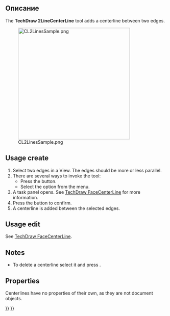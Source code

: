 <languages/>

{{Docnav/ru
|[[TechDraw_FaceCenterLine/ru|Добавить осевую линию к граням]]
|[[TechDraw_2PointCenterLine/ru|Добавить осевую линию между 2 точками]]
|[[TechDraw_Workbench/ru|Верстак "TechDraw"]]
|IconL=TechDraw_FaceCenterLine.svg
|IconR=TechDraw_2PointCenterLine.svg
|IconC=Workbench_TechDraw.svg
}}

<div class="mw-translate-fuzzy">
{{GuiCommand/ru
|Name/ru=Добавить осевую линию между 2 линиями
|Name=TechDraw_2LineCenterLine
|MenuLocation=TechDraw → Добавить Линии → Добавить осевую линию между 2 линиями
|Workbenches=[[TechDraw_Workbench/ru|TechDraw]]
|Version=0.19
|SeeAlso=[[TechDraw_FaceCenterLine/ru|Добавить осевую линию к Граням]], [[TechDraw_2PointCenterLine/ru|Добавить осевую линию между 2 точками]]
}}
</div>

<span id="Description"></span>
==Описание==

The '''TechDraw 2LineCenterLine''' tool adds a centerline between two edges.

[[Image:CL2LinesSample.png|350px]]

{{Caption|Aligned centerline between two edges}}

==Usage create==

# Select two edges in a View. The edges should be more or less parallel.
# There are several ways to invoke the tool:
#* Press the {{Button|[[Image:TechDraw_2LineCenterLine.svg|16px]] [[TechDraw_2LineCenterLine|Add Centerline between 2 Lines]]}} button.
#* Select the {{MenuCommand|TechDraw → Add Lines → [[Image:TechDraw_2LineCenterLine.svg|16px]] Add Centerline between 2 Lines}} option from the menu.
# A task panel opens. See [[TechDraw_FaceCenterLine#Options|TechDraw FaceCenterLine]] for more information.
# Press the {{Button|OK}} button to confirm.
# A centerline is added between the selected edges.

==Usage edit==

See [[TechDraw_FaceCenterLine#Usage_edit|TechDraw FaceCenterLine]].

==Notes==

* To delete a centerline select it and press {{KEY|Delete}}. {{Version|1.0}}

==Properties==

Centerlines have no properties of their own, as they are not document objects.


{{Docnav/ru
|[[TechDraw_FaceCenterLine/ru|Добавить осевую линию к граням]]
|[[TechDraw_2PointCenterLine/ru|Добавить осевую линию между 2 точками]]
|[[TechDraw_Workbench/ru|Верстак "TechDraw"]]
|IconL=TechDraw_FaceCenterLine.svg
|IconR=TechDraw_2PointCenterLine.svg
|IconC=Workbench_TechDraw.svg
}}

{{TechDraw Tools navi{{#translation:}}}}
{{Userdocnavi{{#translation:}}}}